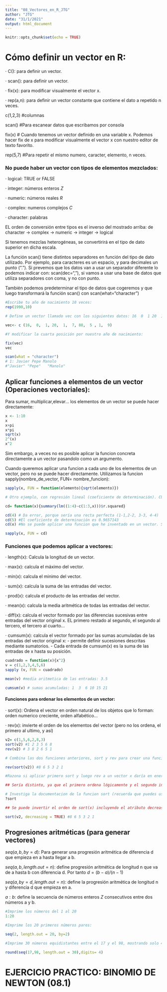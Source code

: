 ```yaml
---
title: "08_Vectores_en_R_JTG"
author: "JTG"
date: "31/1/2021"
output: html_document
---
```


```r
knitr::opts_chunk$set(echo = TRUE)
```

# Cómo definir un vector en R:

$\cdot$ C(): para definir un vector.

$\cdot$ scan(): para definir un vector.

$\cdot$ fix(x): para modificar visualmente el vector x.

$\cdot$ rep(a,n): para definir un vector constante que contiene el dato a repetido n veces.



c(1,2,3) #columnas

scan() #Para escanear datos que escribamos por consola

fix(x) # Cuando tenemos un vector definido en una variable x. Podemos hacer fix de x para modificar visualmente el vector x con nuestro editor de texto favorito.

rep(5,7) #Para repetir el mismo numero, caracter, elemento, n veces.

### No puede haber un vector con tipos de elementos mezclados:

$\cdot$ logical: TRUE or FALSE

$\cdot$ integer: números enteros $Z$

$\cdot$ numeric: números reales $R$

$\cdot$ complex: numeros complejos $C$

$\cdot$ character: palabras

EL orden de conversión entre tipos es el inverso del mostrado arriba: de character -> complex -> numeric -> integer -> logical

Si tenemos mezclas heterogéneas, se convertirirá en el tipo de dato superior en dicha escala.

La función scan() tiene distintos separadores en función del tipo de dato utilizado. Por ejemplo, para caracteres es un espacio, y para decimales un punto ("."). Si prevemos que los datos van a usar un separador diferente lo podemos indicar con: scan(dec=","), si vamos a usar una base de datos que utiliza separadores con coma, y no con punto.


También podemos predeterminar el tipo de datos que cogeremos y que luego transformará la función scan() con scan(what="character")

```r
#Escribe tu año de nacimiento 10 veces:
rep(1990,10)

# Define un vector llamado vec con los siguientes datos: 16  0  1 20  1  7 88  5  1  9

vec<- c (16,  0,  1, 20,  1,  7, 88,  5 , 1,  9)

#Y modificar la cuarta posición por nuestro año de nacimiento:

fix(vec)
vec

scan(what = "character")
# 1: Javier Pepe Manolo
#"Javier" "Pepe"   "Manolo"

```

## Aplicar funciones a elementos de un vector (Operaciones vectoriales):

Para sumar, multiplicar,elevar... los elementos de un vector se puede hacer directamente:

```r
x <- 1:10
x
x+pi
x*pi
sqrt(x)
2^(x)
x^2
```
Sim embargo, a veces no es posible aplicar la funcion concreta directamente a un vector pasandolo como un argumento.

Cuando queremos aplicar una funcion a cada uno de los elementos de un vector, pero no se puede hacer directamente. Utilizamos la funcion sapply(nombre_de_vector, FUN= nombre_funcion):


```r

sapply(x, FUN = function(elemento){sqrt(elemento)})

# Otro ejemplo, con regresión lineal (coeficiente de determinación). CUando hago directamente la regresion lineal de una serie de puntos lo que quiero ver es si se ajustan a la nube de puntos de una recta:

cd= function(x){summary(lm((1:4)~c(1:3,x)))$r.squared}

cd(4) # Da error, porque sería una recta perfecta (1-1,2-2, 3-3, 4-4)
cd(5) #El coeficiente de determinación es 0.9657143
cd(x) #No se puede aplicar una funcion que he inventado en un vector. Solo se puede aplicar en variables. Solo se puede con sapply:

sapply(x, FUN = cd)
```
### Funciones que podemos aplicar a vectores:

$\cdot$ length(x): Calcula la longitud de un vector.

$\cdot$ max(x): calcula el máximo del vector.

$\cdot$ min(x): calcula el minimo del vector.

$\cdot$ sum(x): calcula la suma de las entradas del vector.

$\cdot$ prod(x): calcula el producto de las entradas del vector.

$\cdot$ mean(x): calcula la media aritmética de todas las entradas del vector.

$\cdot$ diff(x): calcula el vector formado por las diferencias sucesivas entre entradas del vector original x. EL primero restado al segundo, el segundo al tercero, el tercero al cuarto...

$\cdot$ cumsum(x): calcula el vector formado por las sumas acumuladas de las entradas del vector original x:
 - permite definir sucesiones descritas mediante sumatorios.
 - Cada entrada de cumsum(x) es la suma de las entradas de x hasta su posición.

```r

cuadrado = function(x){x^2}
v = c(1,2,3,4,5,6)
sapply (v, FUN = cuadrado)

mean(v) #media aritmetica de las entradas: 3.5

cumsum(v) # sumas acumuladas: 1  3  6 10 15 21
```
#### Funciones para ordenar los elementos de un vector:


$\cdot$ sort(x): Ordena el vector en orden natural de los objetos que lo forman: orden numerico creciente, orden alfabético...

$\cdot$ rev(x): invierte el orden de los elementos del vector (pero no los ordena, el primero al ultimo, y así)

```r
v2= c(1,5,6,2,8,3)
sort(v2) #1 2 3 5 6 8
rev(v2) # 3 8 2 6 5 1
```
```r
# Combina las dos funciones anteriores, sort y rev para crear una funcion que dado un vector x os lo devuelva ordenado en orden decreciente:

rev(sort(v2)) #8 6 5 3 2 1

#Razona si aplicar primero sort y luego rev a un vector x daría en eneral el mismo resultado que aplicar primero rev y luego sort.

## Sería distinto, ya que el primero ordena lógicamente y el segundo invierte el orden del vector original.

# Investiga la documentacion de la funcion sort (recuerda que puedes usar la sintaxis __?sort__ en la consola) para leer si cambiando algún argumento de la misma podéis obtener el mismo resultado que has programado en el primer ejercicio:
?sort

## Se puede invertir el orden de sort(x) incluyendo el atributo decreasing=TRUE:

sort(v2, decreasing = TRUE) #8 6 5 3 2 1
```


## Progresiones aritméticas (para generar vectores)

$seq(a,b, by=d)$: Para generar una progresión aritmética de diferencia d que empieza en a hasta llegar a b.

$seq(a,b, length.out=n)$: define progresión aritmética de longitud n que va de a hasta b con diferencia d. Por tanto $d= (b-a)/(n-1)$

$seq(a,by=d, length.out=n)$: define la progresión aritmética de longitud n y diferencia d que empieza en a.

$a:b$: define la secuencia de números enteros $Z$ consecutivos entre dos números a y b.

```r
#Imprime los números del 1 al 20
1:20

#Imprime los 20 primeros números pares:

seq(2, length.out = 20, by=2)

#Imprime 30 números equidistantes entre el 17 y el 98, mostrando solo 4 cifras significativas:

round(seq(17,98, length.out = 30),digits= 4)

```
# EJERCICIO PRACTICO: BINOMIO DE NEWTON (08.1)
